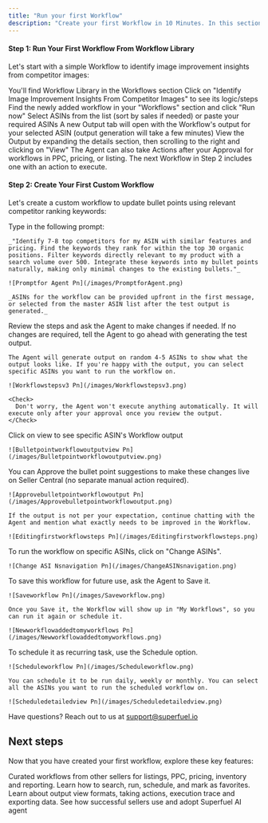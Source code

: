 ```yaml
---
title: "Run your first Workflow"
description: "Create your first Workflow in 10 Minutes. In this section we'll cover how you can run a Workflow from the Workflow Library, as well as how you can create your own custom Workflow."
---
```


#### **Step 1: Run Your First Workflow From Workflow Library**

Let's start with a simple Workflow to identify image improvement insights from competitor images:

<Steps>
  <Step title="Navigate to Workflow Library" titleSize="p">
    You'll find Workflow Library in the Workflows section
  </Step>
  <Step title="Click on a Workflow to see its logic and steps" titleSize="p">
    Click on "Identify Image Improvement Insights From Competitor Images" to see its logic/steps
  </Step>
  <Step title='"Add" the Workflow to your account '>
    
  </Step>
  <Step title="Run the new Workflow">
    Find the newly added workflow in your "Workflows" section and click "Run now"
  </Step>
  <Step title="Select ASINs">
    Select ASINs from the list (sort by sales if needed) or paste your required ASINs
  </Step>
  <Step title="See the new Output tab">
    A new Output tab will open with the Workflow's output for your selected ASIN (output generation will take a few minutes)
  </Step>
  <Step title="View the Output">
    View the Output by expanding the details section, then scrolling to the right and clicking on "View"
  </Step>
</Steps>

<Note>
  The Agent can also take Actions after your Approval for workflows in PPC, pricing, or listing. The next Workflow in Step 2 includes one with an action to execute.
</Note>

#### **Step 2: Create Your First Custom Workflow**

Let's create a custom workflow to update bullet points using relevant competitor ranking keywords:

<Steps>
  <Step title="Navigate to Agent">
    
  </Step>
  <Step title="Send a simple prompt to the Agent">
    Type in the following prompt:

    _"Identify 7-8 top competitors for my ASIN with similar features and pricing. Find the keywords they rank for within the top 30 organic positions. Filter keywords directly relevant to my product with a search volume over 500. Integrate these keywords into my bullet points naturally, making only minimal changes to the existing bullets."_

    ![Promptfor Agent Pn](/images/PromptforAgent.png)

    _ASINs for the workflow can be provided upfront in the first message, or selected from the master ASIN list after the test output is generated._
  </Step>
  <Step title="Review the Steps proposed by the Agent">
    Review the steps and ask the Agent to make changes if needed. If no changes are required, tell the Agent to go ahead with generating the test output.

    The Agent will generate output on random 4-5 ASINs to show what the output looks like. If you're happy with the output, you can select specific ASINs you want to run the workflow on.

    ![Workflowstepsv3 Pn](/images/Workflowstepsv3.png)

    <Check>
      Don't worry, the Agent won't execute anything automatically. It will execute only after your approval once you review the output.
    </Check>
  </Step>
  <Step title="Review the test output">
    Click on view to see specific ASIN's Workflow output

    ![Bulletpointworkflowoutputview Pn](/images/Bulletpointworkflowoutputview.png)
  </Step>
  <Step title="Approve the output, or continue refining the Workflow">
    You can Approve the bullet point suggestions to make these changes live on Seller Central (no separate manual action required).

    ![Approvebulletpointworkflowoutput Pn](/images/Approvebulletpointworkflowoutput.png)

    If the output is not per your expectation, continue chatting with the Agent and mention what exactly needs to be improved in the Workflow.

    ![Editingfirstworkflowsteps Pn](/images/Editingfirstworkflowsteps.png)
  </Step>
  <Step title="Select specific ASINs to run the workflow">
    To run the workflow on specific ASINs, click on "Change ASINs".

    ![Change ASI Nsnavigation Pn](/images/ChangeASINsnavigation.png)
  </Step>
  <Step title="Save the Workflow">
    To save this workflow for future use, ask the Agent to Save it.

    ![Saveworkflow Pn](/images/Saveworkflow.png)

    Once you Save it, the Workflow will show up in "My Workflows", so you can run it again or schedule it.

    ![Newworkflowaddedtomyworkflows Pn](/images/Newworkflowaddedtomyworkflows.png)
  </Step>
  <Step title="Schedule the Workflow">
    To schedule it as recurring task, use the Schedule option.

    ![Scheduleworkflow Pn](/images/Scheduleworkflow.png)

    You can schedule it to be run daily, weekly or monthly. You can select all the ASINs you want to run the scheduled workflow on.

    ![Scheduledetailedview Pn](/images/Scheduledetailedview.png)
  </Step>
</Steps>

Have questions? Reach out to us at [support@superfuel.io](mailto:support@superfuel.io)

## Next steps

Now that you have created your first workflow, explore these key features:

<Columns cols={2}>
  <Card title="Workflow Library" icon="book" href="/development">
    Curated workflows from other sellers for listings, PPC, pricing, inventory and reporting.
  </Card>
  <Card title="Manage Your Workflows" icon="chart-network" href="/essentials/settings">
    Learn how to search, run, schedule, and mark as favorites.
  </Card>
  <Card title="Viewing Outputs & Taking Actions" icon="book" href="/essentials/navigation">
    Learn about output view formats, taking actions, execution trace and exporting data.
  </Card>
  <Card title="Best Practices" icon="lightbulb" href="/api-reference/introduction">
    See how successful sellers use and adopt Superfuel AI agent
  </Card>
</Columns>